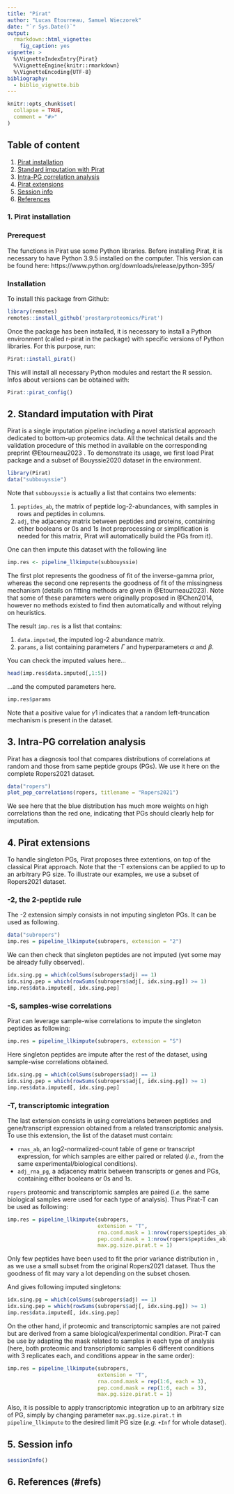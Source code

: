 ```yaml
---
title: "Pirat"
author: "Lucas Etourneau, Samuel Wieczorek"
date: "`r Sys.Date()`"
output:
  rmarkdown::html_vignette:
    fig_caption: yes
vignette: >
  %\VignetteIndexEntry{Pirat}
  %\VignetteEngine{knitr::rmarkdown}
  %\VignetteEncoding{UTF-8}
bibliography:
  - biblio_vignette.bib
---
```


```r
knitr::opts_chunk$set(
  collapse = TRUE,
  comment = "#>"
)
```

## Table of content

1. [Pirat installation](#pi)
2. [Standard imputation with Pirat](#siwp)
3. [Intra-PG correlation analysis](#ipgca)
4. [Pirat extensions](#pe)
5. [Session info](#sessionInfo)
6. [References](#refs)

### 1. Pirat installation <a name="pi"></a>

### Prerequest

The functions in Pirat use some Python libraries. Before installing Pirat, it is necessary to have Python 3.9.5 installed on the computer.
This version can be found here:
https://www.python.org/downloads/release/python-395/


### Installation

To install this package from Github:

```r
library(remotes)
remotes::install_github('prostarproteomics/Pirat')
```

Once the package has been installed, it is necessary to install a Python environment (called r-pirat in the package) with specific versions of Python libraries. For this purpose, run: 

```r
Pirat::install_pirat()
```

<!-- If Python is not found by R during environment installation, you can either execute -->
<!-- ```{r, eval=F} -->
<!-- reticulate::use_python("path_to_python_binary") -->
<!-- ``` -->
<!-- Or, if you are using RStudio, set your RStudio Python interpreter to the one installed on your machine (in your RStudio window, go in "Global Options" -> "Python" -> "python interpreter"). Then, retry to install the Python environment r-pirat. -->


This will install all necessary Python modules and restart the R session. Infos about versions can be obtained with:
```r
Pirat::pirat_config()
```


## 2. Standard imputation with Pirat <a name="siwp"></a>

Pirat is a single imputation pipeline including a novel statistical approach dedicated to bottom-up proteomics data. All the technical details and the validation procedure of this method in available on the corresponding preprint @Etourneau2023 .
To demonstrate its usage, we first load Pirat package and a subset of Bouyssie2020 dataset in the environment.
```r
library(Pirat)
data("subbouyssie")
```

Note that `subbouyssie` is actually a list that contains two elements:

1. `peptides_ab`, the matrix of peptide log-2-abundances, with samples in rows and peptides in columns.
2. `adj`, the adjacency matrix between peptides and proteins, containing etiher booleans or 0s and 1s (not preprocessing or simplification is needed for this matrix, Pirat will automatically build the PGs from it).

One can then impute this dataset with the following line
```r
imp.res <- pipeline_llkimpute(subbouyssie)
```

The first plot represents the goodness of fit of the inverse-gamma prior, whereas the second one
represents the goodness of fit of the missingness mechanism (details on fitting methods are given in @Etourneau2023). Note that some of these parameters were originally proposed in @Chen2014, however no methods existed to find then automatically and without relying on heuristics.

The result `imp.res` is a list that contains:

1. `data.imputed`, the imputed log-2 abundance matrix.
2. `params`, a list containing parameters $\Gamma$ and hyperparameters $\alpha$ and $\beta$.

You can check the imputed values here...
```r
head(imp.res$data.imputed[,1:5])
```

...and the computed parameters here.
```r
imp.res$params
```
Note that a positive value for $\gamma1$ indicates that a random left-truncation mechanism
is present in the dataset.

## 3. Intra-PG correlation analysis <a name="ipgca"></a>

Pirat has a diagnosis tool that compares distributions of correlations at random and those from same peptide groups (PGs).
We use it here on the complete Ropers2021 dataset.
```r
data("ropers")
plot_pep_correlations(ropers, titlename = "Ropers2021")
```
 We see here that the blue distribution has much more weights on high correlations than the red one,
 indicating that PGs should clearly help for imputation.
 
## 4. Pirat extensions <a name="pe"></a>
 
To handle singleton PGs, Pirat proposes three extentions, on top of the classical Pirat approach.
Note that the -T extensions can be applied to up to an arbitrary PG size.
To illustrate our examples, we use a subset of Ropers2021 dataset.
 
### -2, the 2-peptide rule
 
The -2 extension simply consists in not imputing singleton PGs. It can be used as following.
```r
data("subropers")
imp.res = pipeline_llkimpute(subropers, extension = "2")
```

We can then check that singleton peptides are not imputed (yet some may be already fully observed).
```r
idx.sing.pg = which(colSums(subropers$adj) == 1)
idx.sing.pep = which(rowSums(subropers$adj[, idx.sing.pg]) >= 1)
imp.res$data.imputed[, idx.sing.pep]
```

### -S, samples-wise correlations

Pirat can leverage sample-wise correlations to impute the singleton peptides as following:
```r
imp.res = pipeline_llkimpute(subropers, extension = "S")
```

Here singleton peptides are impute after the rest of the dataset, using sample-wise correlations obtained.
```r
idx.sing.pg = which(colSums(subropers$adj) == 1)
idx.sing.pep = which(rowSums(subropers$adj[, idx.sing.pg]) >= 1)
imp.res$data.imputed[, idx.sing.pep]
```

### -T, transcriptomic integration

The last extension consists in using correlations between peptides and gene/transcript expression obtained from a related transcriptomic analysis. To use this extension, the list of the dataset must contain:

* `rnas_ab`, an log2-normalized-count table of gene or transcript expression, for which samples are either paired or related (*i.e.*, from the same experimental/biological conditions).
* `adj_rna_pg`, a adjacency matrix between transcripts or genes and PGs, containing either booleans or 0s and 1s.

`ropers` proteomic and transcriptomic samples are paired (*i.e.* the same biological samples were used for each type of analysis). Thus Pirat-T can be used as following:
```r
imp.res = pipeline_llkimpute(subropers,
                             extension = "T",
                             rna.cond.mask = 1:nrow(ropers$peptides_ab),
                             pep.cond.mask = 1:nrow(ropers$peptides_ab),
                             max.pg.size.pirat.t = 1)
```

Only few peptides have been used to fit the prior variance distribution in  , as we use a small subset from the original Ropers2021 dataset. Thus the goodness of fit may vary a lot depending on the subset chosen.

And gives following imputed singletons:
```r
idx.sing.pg = which(colSums(subropers$adj) == 1)
idx.sing.pep = which(rowSums(subropers$adj[, idx.sing.pg]) >= 1)
imp.res$data.imputed[, idx.sing.pep]
```

On the other hand, if proteomic and transcriptomic samples are not paired but are derived from a same biological/experimental condition. Pirat-T can be use by adapting the mask related to samples in each type of analysis (here, both proteomic and transcriptomic samples 6 different conditions with 3 replicates each, and conditions appear in the same order):
```r
imp.res = pipeline_llkimpute(subropers,
                             extension = "T",
                             rna.cond.mask = rep(1:6, each = 3),
                             pep.cond.mask = rep(1:6, each = 3),
                             max.pg.size.pirat.t = 1)
```

Also, it is possible to apply transcriptomic integration up to an arbitrary size of PG, simply by 
changing parameter `max.pg.size.pirat.t` in `pipeline_llkimpute` to the desired limit PG size (*e.g.* `+Inf` for whole dataset).

## 5. Session info

```r
sessionInfo()
```

## 6. References (#refs)





